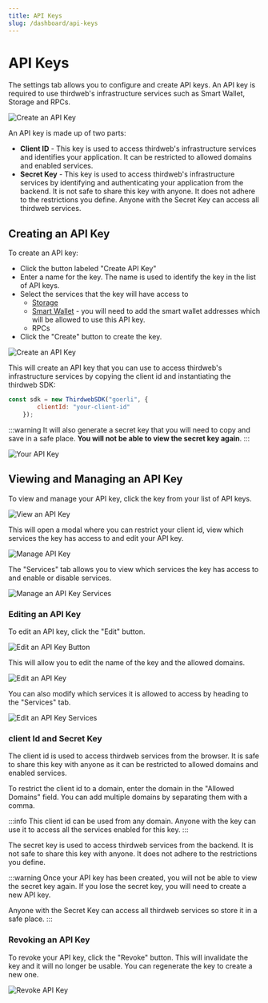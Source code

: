 ```yaml
---
title: API Keys
slug: /dashboard/api-keys
---
```


# API Keys

The settings tab allows you to configure and create API keys. An API key is required to use thirdweb's infrastructure services such as Smart Wallet, Storage and RPCs.

![Create an API Key](/assets/dashboard/settings-tab.png)

An API key is made up of two parts:

- **Client ID** - This key is used to access thirdweb's infrastructure services and identifies your application. It can be restricted to allowed domains and enabled services.
- **Secret Key** - This key is used to access thirdweb's infrastructure services by identifying and authenticating your application from the backend. It is not safe to share this key with anyone. It does not adhere to the restrictions you define. Anyone with the Secret Key can access all thirdweb services.

## Creating an API Key

To create an API key:

- Click the button labeled "Create API Key"
- Enter a name for the key. The name is used to identify the key in the list of API keys. 
- Select the services that the key will have access to
    - [Storage](/storage)
    - [Smart Wallet](/wallet/smart-wallet) - you will need to add the smart wallet addresses which will be allowed to use this API key.
    - RPCs
- Click the "Create" button to create the key.

![Create an API Key](/assets/dashboard/create-api-key.png)

This will create an API key that you can use to access thirdweb's infrastructure services by copying the client id and instantiating the thirdweb SDK:

```javascript
const sdk = new ThirdwebSDK("goerli", {
        clientId: "your-client-id"
    });
```

:::warning
It will also generate a secret key that you will need to copy and save in a safe place. **You will not be able to view the secret key again**.
:::

![Your API Key](/assets/dashboard/your-api-key.png)

## Viewing and Managing an API Key

To view and manage your API key, click the key from your list of API keys. 

![View an API Key](/assets/dashboard/view-api-key.png)

This will open a modal where you can restrict your client id, view which services the key has access to and edit your API key.

![Manage API Key](/assets/dashboard/manage-api-key.png)

The "Services" tab allows you to view which services the key has access to and enable or disable services.

![Manage an API Key Services](/assets/dashboard/manage-services-api-key.png)

### Editing an API Key

To edit an API key, click the "Edit" button. 

![Edit an API Key Button](/assets/dashboard/edit-api-key-highlighted.png)

This will allow you to edit the name of the key and the allowed domains.

![Edit an API Key](/assets/dashboard/edit-api-key.png)

You can also modify which services it is allowed to access by heading to the "Services" tab.

![Edit an API Key Services](/assets/dashboard/edit-api-key-services.png)

### client Id and Secret Key

The client id is used to access thirdweb services from the browser. It is safe to share this key with anyone as it can be restricted to allowed domains and enabled services. 

To restrict the client id to a domain, enter the domain in the "Allowed Domains" field. You can add multiple domains by separating them with a comma.

:::info
This client id can be used from any domain. Anyone with the key can use it to access all the services enabled for this key.
:::

The secret key is used to access thirdweb services from the backend. It is not safe to share this key with anyone. It does not adhere to the restrictions you define. 

:::warning
Once your API key has been created, you will not be able to view the secret key again. If you lose the secret key, you will need to create a new API key.

Anyone with the Secret Key can access all thirdweb services so store it in a safe place.
:::

### Revoking an API Key

To revoke your API key, click the "Revoke" button. This will invalidate the key and it will no longer be usable. You can regenerate the key to create a new one.

![Revoke API Key](/assets/dashboard/revoke-api-key.png)
